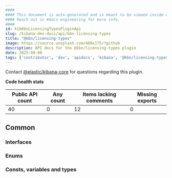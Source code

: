 ```yaml
---
####
#### This document is auto-generated and is meant to be viewed inside our experimental, new docs system.
#### Reach out in #docs-engineering for more info.
####
id: kibKbnLicensingTypesPluginApi
slug: /kibana-dev-docs/api/kbn-licensing-types
title: "@kbn/licensing-types"
image: https://source.unsplash.com/400x175/?github
description: API docs for the @kbn/licensing-types plugin
date: 2025-09-08
tags: ['contributor', 'dev', 'apidocs', 'kibana', '@kbn/licensing-types']
---
```




Contact [@elastic/kibana-core](https://github.com/orgs/elastic/teams/kibana-core) for questions regarding this plugin.

**Code health stats**

| Public API count  | Any count | Items lacking comments | Missing exports |
|-------------------|-----------|------------------------|-----------------|
| 40 | 0 | 12 | 0 |

## Common

### Interfaces
<DocDefinitionList data={kbnLicensingTypesObj.common.interfaces}/>

### Enums
<DocDefinitionList data={kbnLicensingTypesObj.common.enums}/>

### Consts, variables and types
<DocDefinitionList data={kbnLicensingTypesObj.common.misc}/>

